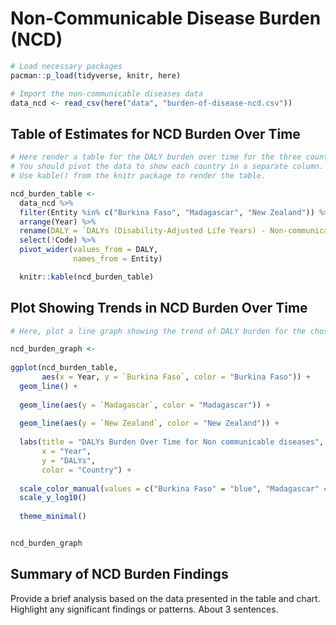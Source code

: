 # Non-Communicable Disease Burden (NCD)

```r
# Load necessary packages
pacman::p_load(tidyverse, knitr, here)

# Import the non-communicable diseases data
data_ncd <- read_csv(here("data", "burden-of-disease-ncd.csv"))
```

## Table of Estimates for NCD Burden Over Time

```r
# Here render a table for the DALY burden over time for the three countries 
# You should pivot the data to show each country in a separate column.
# Use kable() from the knitr package to render the table.

ncd_burden_table <- 
  data_ncd %>% 
  filter(Entity %in% c("Burkina Faso", "Madagascar", "New Zealand")) %>%
  arrange(Year) %>% 
  rename(DALY = `DALYs (Disability-Adjusted Life Years) - Non-communicable diseases - Sex: Both - Age: Age-standardized (Rate)`) %>% 
  select(!Code) %>% 
  pivot_wider(values_from = DALY, 
              names_from = Entity)

  knitr::kable(ncd_burden_table)


```

## Plot Showing Trends in NCD Burden Over Time 

```r
# Here, plot a line graph showing the trend of DALY burden for the chosen countries over time. You can use ggplot2 to create this plot. Each country's line should be a different color.

ncd_burden_graph <-
  
ggplot(ncd_burden_table, 
       aes(x = Year, y = `Burkina Faso`, color = "Burkina Faso")) +
  geom_line() +
  
  geom_line(aes(y = `Madagascar`, color = "Madagascar")) +
  
  geom_line(aes(y = `New Zealand`, color = "New Zealand")) +
  
  labs(title = "DALYs Burden Over Time for Non communicable diseases",
       x = "Year",
       y = "DALYs",
       color = "Country") +
  
  scale_color_manual(values = c("Burkina Faso" = "blue", "Madagascar" = "green", "New Zealand" = "red")) +
  scale_y_log10()
  
  theme_minimal()


ncd_burden_graph


```

## Summary of NCD Burden Findings

Provide a brief analysis based on the data presented in the table and chart. Highlight any significant findings or patterns. About 3 sentences.


